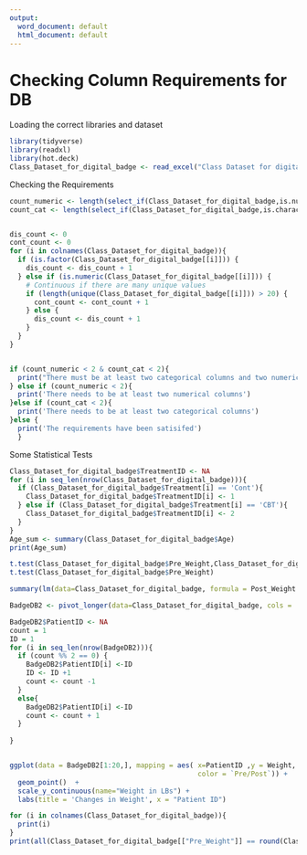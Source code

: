 ---
output:
  word_document: default
  html_document: default
---
# Checking Column Requirements for DB

Loading the correct libraries and dataset

```{r}
library(tidyverse)
library(readxl)
library(hot.deck)
Class_Dataset_for_digital_badge <- read_excel("Class Dataset for digital badge.xlsx")
```
Checking the Requirements


```{r}
count_numeric <- length(select_if(Class_Dataset_for_digital_badge,is.numeric)) 
count_cat <- length(select_if(Class_Dataset_for_digital_badge,is.character))


dis_count <- 0
cont_count <- 0
for (i in colnames(Class_Dataset_for_digital_badge)){
  if (is.factor(Class_Dataset_for_digital_badge[[i]])) {
    dis_count <- dis_count + 1
  } else if (is.numeric(Class_Dataset_for_digital_badge[[i]])) {
    # Continuous if there are many unique values
    if (length(unique(Class_Dataset_for_digital_badge[[i]])) > 20) {
      cont_count <- cont_count + 1
    } else {
      dis_count <- dis_count + 1
    }
  }
}


if (count_numeric < 2 & count_cat < 2){
  print("There must be at least two categorical columns and two numerical columns")
} else if (count_numeric < 2){
  print('There needs to be at least two numerical columns')
}else if (count_cat < 2){
  print('There needs to be at least two categorical columns')
}else {
  print('The requirements have been satisifed')  
  }
```


Some Statistical Tests
```{r}

Class_Dataset_for_digital_badge$TreatmentID <- NA
for (i in seq_len(nrow(Class_Dataset_for_digital_badge))){
  if (Class_Dataset_for_digital_badge$Treatment[i] == 'Cont'){
    Class_Dataset_for_digital_badge$TreatmentID[i] <- 1
  } else if (Class_Dataset_for_digital_badge$Treatment[i] == 'CBT'){
    Class_Dataset_for_digital_badge$TreatmentID[i] <- 2
  }
}
Age_sum <- summary(Class_Dataset_for_digital_badge$Age)
print(Age_sum)

t.test(Class_Dataset_for_digital_badge$Pre_Weight,Class_Dataset_for_digital_badge$Post_Weight)
t.test(Class_Dataset_for_digital_badge$Pre_Weight)

summary(lm(data=Class_Dataset_for_digital_badge, formula = Post_Weight ~ Gender + Age + TreatmentID))
```

```{r}
BadgeDB2 <- pivot_longer(data=Class_Dataset_for_digital_badge, cols = 'Pre_Weight':'Post_Weight', values_to = 'Weight', names_to = "Pre/Post")

BadgeDB2$PatientID <- NA
count = 1
ID = 1
for (i in seq_len(nrow(BadgeDB2))){
  if (count %% 2 == 0) {
    BadgeDB2$PatientID[i] <-ID
    ID <- ID +1
    count <- count -1
  }
  else{
    BadgeDB2$PatientID[i] <-ID
    count <- count + 1
  }
  
}


ggplot(data = BadgeDB2[1:20,], mapping = aes( x=PatientID ,y = Weight, 
                                              color = `Pre/Post`)) +
  geom_point()  +
  scale_y_continuous(name="Weight in LBs") +
  labs(title = 'Changes in Weight', x = "Patient ID")


```
```{r}
for (i in colnames(Class_Dataset_for_digital_badge)){
  print(i)
}
print(all(Class_Dataset_for_digital_badge[["Pre_Weight"]] == round(Class_Dataset_for_digital_badge[["Pre_Weight"]])))
```

